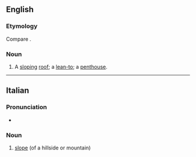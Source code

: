 ==English==

===Etymology===
Compare {{m|en|pentice}}.

===Noun===
{{en-noun}}

# {{lb|en|obsolete}} A [[slope|sloping]] [[roof]]; a [[lean-to]]; a [[penthouse]].
#: {{rfquotek|lang=en|Fairfax}}

{{Webster 1913}}

----

==Italian==

===Pronunciation===
* {{rhymes|it|itʃe}}

===Noun===
{{it-noun|f}}

# [[slope]] (of a hillside or mountain)